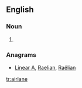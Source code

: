 {{also|air lane}}
==English==

===Noun===
{{en-noun}}

# {{alternative spelling of|air lane|lang=en}}

===Anagrams===
* [[Linear A#English|Linear A]], [[Raelian#English|Raelian]], [[Raëlian#English|Raëlian]]

[[tr:airlane]]